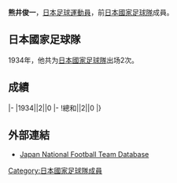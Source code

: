 {{Infobox football biography
|name=熊井俊一
|image=
|fullname=熊井俊一
|birth_date=
|cityofbirth=
|countryofbirth=[[日本|日本]]
|height=
|position=[[守門員_(足球)|守門員]]
|currentclub=
|years=
|clubs=
|caps(goals)=
|nationalyears=1934
|nationalteam=[[日本國家足球隊|日本]]
|nationalcaps(goals)=2 (0)
}}
'''熊井俊一'''，[[日本|日本]][[足球|足球]][[運動員|運動員]]，前[[日本國家足球隊|日本國家足球隊]]成員。

==日本國家足球隊==
1934年，他共为[[日本國家足球隊|日本國家足球隊]]出场2次。

==成績==
{{Football player national team statistics|JPN}}
|-
|1934||2||0
|-
!總和||2||0
|}

==外部連結==
{{Reflist}}
*[https://web.archive.org/web/20140407101645/http://www.japannationalfootballteam.com/en/players_unknown/34.html Japan National Football Team Database]

{{Japan-sport-bio-stub}}
{{Soccer-player-stub}}
[[Category:日本國家足球隊成員|Category:日本國家足球隊成員]]